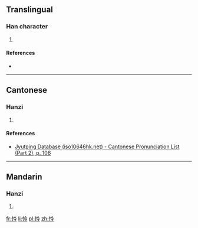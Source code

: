 ==Translingual==

===Han character===
{{Han char|rn=61|rad=心|as=04|sn=7|four=9802<sub>7</sub>|canj=心人戈弓 (POIN)|ids=⿰[[忄]][[今]]}}

# {{defn|Han|sort=心04}}

====References====
* {{Han ref|kx=0378.200|dkj=10389|dj=0706.200|hdz=42277.100|uh=5FF4|ud=24564|bh=CAE5|bd=51941}}

----

==Cantonese==

===Hanzi===
{{yue-hanzi|jyut=kim4|y=kim4}}

# {{defn|lang=yue|sort=心04}}

====References====
* [http://www.iso10646hk.net/jp/document/download.jsp Jyutping Database (iso10646hk.net) - Cantonese Pronunciation List (Part 2), p. 106]

----

==Mandarin==

===Hanzi===
{{cmn-hanzi|pin=[[qián]] ([[qian2]]), [[niǔ]] ([[niu3]]), [[nǜ]] ([[nü4]])|wg=ch'ien<sup>2</sup>, niu<sup>3</sup>, nü<sup>4</sup>}}

# {{defn|lang=cmn|sort=心04}}

[[fr:忴]]
[[li:忴]]
[[pl:忴]]
[[zh:忴]]